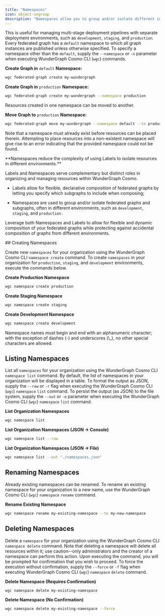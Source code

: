 ```yaml
---
title: "Namespaces"
icon: object-ungroup
description: "Namespaces allow you to group and/or isolate different instances of the same federated graph."
---
```


This is useful for managing multi-stage deployment pipelines with separate deployment environments, such as `development`, `staging`, and `production`. Every federated graph has a `default` namespace to which all graph instances are published unless otherwise specified. To specify a namespace other than the `default`, supply the `--namespace` or `-n` parameter when executing WunderGraph Cosmo CLI (`wgc`) commands.

**Create Graph in** `default` **Namespace:**

```bash
wgc federated-graph create my-wundergraph
```

**Create Graph in** `production` **Namespace:**

```bash
wgc federated-graph create my-wundergraph --namespace production
```

Resources created in one namespace can be moved to another.

**Move Graph to** `production` **Namespace:**

```bash
wgc federated-graph move my-wundergraph --namespace default --to production
```

Note that a namespace must already exist before resources can be placed therein. Attempting to place resources into a non-existent namespace will give rise to an error indicating that the provided namespace could not be found.

<Check>
**Namespaces reduce the complexity of using Labels to isolate resources in different environments.**

Labels and Namespaces serve complementary but distinct roles in organizing and managing resources within WunderGraph Cosmo.

- Labels allow for flexible, declarative composition of federated graphs by letting you specify which subgraphs to include when composing;

- Namespaces are used to group and/or isolate federated graphs and subgraphs, often in different environments, such as `development`, `staging`, and `production.`

Leverage both Namespaces and Labels to allow for flexible and dynamic composition of your federated graphs while protecting against accidental composition of graphs from different environments.

</Check>
## Creating Namespaces

Create new `namespaces` for your organization using the WunderGraph Cosmo CLI `namespace create` command. To create `namespaces` in your organization for `production`, `staging`, and `development` environments, execute the commands below.

**Create Production Namespace**

```bash
wgc namespace create production
```

**Create Staging Namespace**

```bash
wgc namespace create staging
```

**Create Development Namespace**

```bash
wgc namespace create development
```

<Note>
  Namespace names must begin and end with an alphanumeric character; with the
  exception of dashes (-) and underscores (\_), no other special characters are
  allowed.
</Note>

## Listing Namespaces

List all `namespaces` for your organization using the WunderGraph Cosmo CLI `namespace list` command. By default, the list of namespaces in your organization will be displayed in a table. To format the output as JSON, supply the `--raw` or `-r` flag when executing the WunderGraph Cosmo CLI (`wgc`) `namespace` `list` command. To persist the output (as JSON) to the file system, supply the `--out` or `-o` parameter when executing the WunderGraph Cosmo CLI (`wgc`) `namespace` `list` command.

**List Organization Namespaces**

```bash
wgc namespace list
```

**List Organization Namespaces (JSON -> Console)**

```bash
wgc namespace list --raw
```

**List Organization Namespaces (JSON -> File)**

```bash
wgc namespace list --out "./namespaces.json"
```

## Renaming Namespaces

Already existing namespaces can be renamed. To rename an existing namespace for your organization to a new name, use the WunderGraph Cosmo CLI (`wgc`) `namespace` `rename` command.

**Rename Existing Namespace**

```bash
wgc namespace rename my-existing-namespace --to my-new-namespace
```

## Deleting Namespaces

Delete a `namespace` for your organization using the WunderGraph Cosmo CLI `namespace delete` command. Note that deleting a namespace will delete all resources within it; use caution--only administrators and the creator of a namespace can perform this action. Upon executing the command, you will be prompted for confirmation that you wish to proceed. To force the execution without confirmation, supply the `--force` or `-f` flag when executing WunderGraph Cosmo CLI (`wgc`) `namespace` `delete` command.

**Delete Namespace (Requires Confirmation)**

```bash
wgc namespace delete my-existing-namespace
```

**Delete Namespace (No Confirmation)**

```bash
wgc namespace delete my-existing-namespace --force
```

